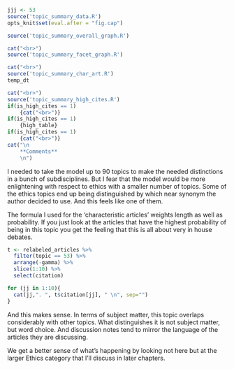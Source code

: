 ```r
jjj <- 53
source('topic_summary_data.R')
opts_knit$set(eval.after = "fig.cap")
```

```r
source('topic_summary_overall_graph.R')
```

```r
cat("<br>")
source('topic_summary_facet_graph.R')
```

```r
cat("<br>")
source('topic_summary_char_art.R')
temp_dt
```

```r
cat("<br>")
source('topic_summary_high_cites.R')
if(is_high_cites == 1)
	{cat("<br>")}
if(is_high_cites == 1)
	{high_table}
if(is_high_cites == 1)
	{cat("<br>")}
cat("\n
	**Comments**
	\n")
```

I needed to take the model up to 90 topics to make the needed distinctions in a bunch of subdisciplines. But I fear that the model would be more enlightening with respect to ethics with a smaller number of topics. Some of the ethics topics end up being distinguished by which near synonym the author decided to use. And this feels like one of them.

The formula I used for the 'characteristic articles' weights length as well as probability. If you just look at the articles that have the highest probability of being in this topic you get the feeling that this is all about very in house debates.

```r
t <- relabeled_articles %>%
  filter(topic == 53) %>%
  arrange(-gamma) %>%
  slice(1:10) %>%
  select(citation)

for (jj in 1:10){
  cat(jj,". ", t$citation[jj], " \n", sep="")
}
```

And this makes sense. In terms of subject matter, this topic overlaps considerably with other topics. What distinguishes it is not subject matter, but word choice. And discussion notes tend to mirror the language of the articles they are discussing.

We get a better sense of what's happening by looking not here but at the larger Ethics category that I'll discuss in later chapters.
